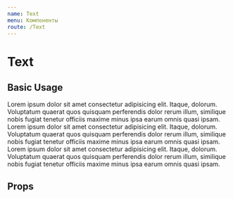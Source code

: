 ```yaml
---
name: Text
menu: Компоненты
route: /Text
---
```




# Text

## Basic Usage

<Playground>
  <Text size="lg" sizemob="sm">
    Lorem ipsum dolor sit amet consectetur adipisicing elit. Itaque, dolorum. Voluptatum quaerat quos quisquam
    perferendis dolor rerum illum, similique nobis fugiat tenetur officiis maxime minus ipsa earum omnis quasi ipsam.
  </Text>
  <Spacer />
  <Text>
    Lorem ipsum dolor sit amet consectetur adipisicing elit. Itaque, dolorum. Voluptatum quaerat quos quisquam
    perferendis dolor rerum illum, similique nobis fugiat tenetur officiis maxime minus ipsa earum omnis quasi ipsam.
  </Text>
  <Spacer />
  <Text size="sm" sizemob="lg">
    Lorem ipsum dolor sit amet consectetur adipisicing elit. Itaque, dolorum. Voluptatum quaerat quos quisquam
    perferendis dolor rerum illum, similique nobis fugiat tenetur officiis maxime minus ipsa earum omnis quasi ipsam.
  </Text>
</Playground>

## Props

<Props of={Text} />
